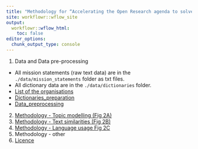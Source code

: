 ```yaml
---
title: "Methodology for “Accelerating the Open Research agenda to solve global challenges"
site: workflowr::wflow_site
output:
  workflowr::wflow_html:
    toc: false
editor_options:
  chunk_output_type: console
---
```


1. Data and Data pre-processing

- All mission statements (raw text data) are in the `./data/mission_statements` folder as txt files.
- All dictionary data are in the `./data/dictionaries` folder.
- [List of the organisations](./data/ListMissionVision.html)
- [Dictionaries_preparation](./docs/1b_Dictionaries_preparation.html)
- [Data_preprocessing](./docs/1a_Data_preprocessing.html)

2. [Methodology - Topic modelling (Fig 2A)](./code/2_Topic_modeling.html)
3. [Methodology - Text similarities (Fig 2B)](./code/3_Text_similarities_Fig2B.html)
4. [Methodology - Language usage Fig 2C](./code/4_Language_analysis_Fig2C.html)
5. Methodology - other
7. [Licence](./docs/license.html)

<!-- wflow_publish("analysis/_site.yml", "Change the theme", republish = TRUE) -->

<br>


